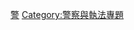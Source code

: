 {{Articles by Importance|topic=警察與執法|project=警察與執法|format=toc}}

{{catmore1|[[維基百科:警察與執法專題|維基百科:警察與執法專題]]}}
[[Category:各重要度條目|警]]
[[Category:警察與執法專題|Category:警察與執法專題]]